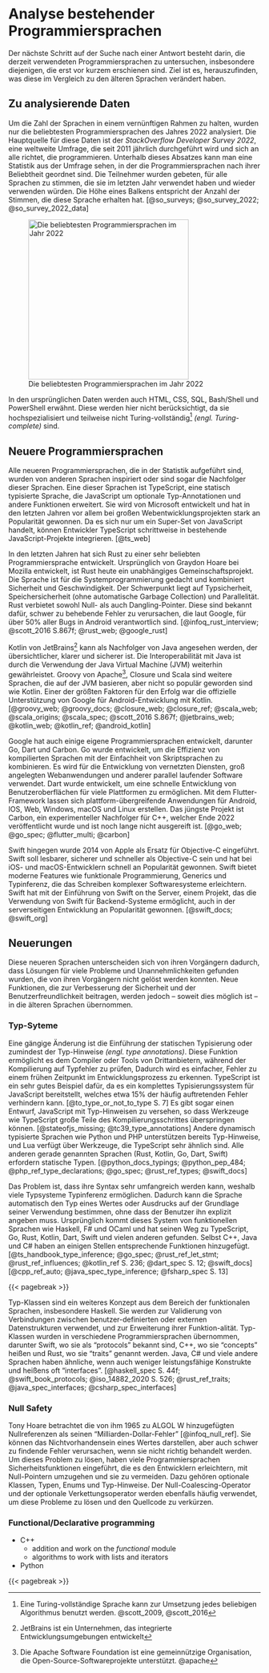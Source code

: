 <!-- # Analyzing existing programming languages -->
# Analyse bestehender Programmiersprachen

<!--
The next step in finding an answer is to investigate currently used programming languages,
especially those that have appeared more recently.
The goal is to find out what they have changed compared to the older languages.
-->
Der nächste Schritt auf der Suche nach einer Antwort besteht darin, die derzeit verwendeten Programmiersprachen zu untersuchen,
insbesondere diejenigen, die erst vor kurzem erschienen sind.
Ziel ist es, herauszufinden, was diese im Vergleich zu den älteren Sprachen verändert haben.

<!-- ## Data to analyze -->
## Zu analysierende Daten

<!--
To keep the number of languages within a reasonable range, only the most popular programming languages of 2022 were analysed.
The primary source for this data is the _StackOverflow Developer Survey 2022_,
a global survey conducted annually since 2011, aimed at anyone who programs.
Below this paragraph one can see a statistic from the survey, where programming languages are ranked according to their popularity.
Participants were asked to vote for all languages they used last year and would use again.
The height of a bar corresponds to the number of votes that language received.
-->
Um die Zahl der Sprachen in einem vernünftigen Rahmen zu halten, wurden nur die beliebtesten Programmiersprachen des Jahres 2022 analysiert.
Die Hauptquelle für diese Daten ist der _StackOverflow Developer Survey 2022_,
eine weltweite Umfrage, die seit 2011 jährlich durchgeführt wird und sich an alle richtet, die programmieren.
Unterhalb dieses Absatzes kann man eine Statistik aus der Umfrage sehen, in der die Programmiersprachen nach ihrer Beliebtheit geordnet sind.
Die Teilnehmer wurden gebeten, für alle Sprachen zu stimmen, die sie im letzten Jahr verwendet haben und wieder verwenden würden.
Die Höhe eines Balkens entspricht der Anzahl der Stimmen, die diese Sprache erhalten hat.
[@so_surveys; @so_survey_2022; @so_survey_2022_data]

<!-- ![Popularity of programming languages in 2022](../data/stackoverflow-survey-2022.png){#fig-fig-so-survey} -->
<!-- TODO: Color should show the prog lang age -->
![Die beliebtesten Programmiersprachen im Jahr 2022](../data/stackoverflow-survey-2022.png){#fig-fig-so-survey height="320"}

<!--
The original data also mentions HTML, CSS, SQL, Bash/Shell, and PowerShell.
These are not considered here because they are highly specialised and in part not Turing-complete.[^tc-note]

[^tc-note]: A Turing-complete language can be used to implement any algorithm. @scott_2009, @scott_2016
-->
In den ursprünglichen Daten werden auch HTML, CSS, SQL, Bash/Shell und PowerShell erwähnt.
Diese werden hier nicht berücksichtigt, da sie hochspezialisiert und teilweise nicht Turing-vollständig[^tc-note] _(engl. Turing-complete)_ sind.

[^tc-note]: Eine Turing-vollständige Sprache kann zur Umsetzung jedes beliebigen Algorithmus benutzt werden. @scott_2009, @scott_2016

<!-- TODO: Reword once age is visible in diagram
According to the StackOverflow Developer Survey 2022, JavaScript (1995), Python (1991), Typescript (2012), Java (1995), C# (2000),
C++ (1985), PHP (1995), C (1978), Go (2009) and Rust (2010) are the ten most widely used programming languages.
On average, these languages are therefore 25 years old.
[@age_prog_langs] -->

## Neuere Programmiersprachen

<!-- TODO Mention that ts is second most popular language -->
<!--
All of the newer programming languages that appear in the statistics are inspired by, or even the successors of, other languages.
These languages include, for example, TypeScript a statically typed language that builds on JavaScript by adding optional type annotations and other features.
Developed and maintained by Microsoft, it has gained considerable popularity in recent years, particularly in large-scale web development projects.
TypeScript's static typing allows for better tooling and increased developer productivity, making it easier to catch bugs early in the development process.
Because it is just a super-set of JavaScript, developers are able to adopt TypeScript incrementally into existing JavaScript projects.
-->
Alle neueren Programmiersprachen, die in der Statistik aufgeführt sind, wurden von anderen Sprachen inspiriert oder sind sogar die Nachfolger dieser Sprachen.
Eine dieser Sprachen ist TypeScript, eine statisch typisierte Sprache,
die JavaScript um optionale Typ-Annotationen und andere Funktionen erweitert.
Sie wird von Microsoft entwickelt und hat in den letzten Jahren vor allem bei großen Webentwicklungsprojekten stark an Popularität gewonnen.
Da es sich nur um ein Super-Set von JavaScript handelt, können Entwickler TypeScript schrittweise in bestehende JavaScript-Projekte integrieren.
[@ts_web]

<!--
In recent years, Rust has become a very popular programming language.
Originally developed by Graydon Hoare at Mozilla, Rust is now an independent community project.
The language is designed with systems programming in mind, combining both safety and speed.
With a strong focus on type safety, memory safety (without relying on automatic garbage collection) and concurrency.
Rust prohibits both null and dangling pointers.
These are known to cause hard-to-debug bugs which, according to Google,
are responsible for over 50% of all bugs in Android.
-->
In den letzten Jahren hat sich Rust zu einer sehr beliebten Programmiersprache entwickelt.
Ursprünglich von Graydon Hoare bei Mozilla entwickelt, ist Rust heute ein unabhängiges Gemeinschaftsprojekt.
Die Sprache ist für die Systemprogrammierung gedacht und kombiniert Sicherheit und Geschwindigkeit.
Der Schwerpunkt liegt auf Typsicherheit, Speichersicherheit (ohne automatische Garbage Collection) und Parallelität.
Rust verbietet sowohl Null- als auch Dangling-Pointer.
Diese sind bekannt dafür, schwer zu behebende Fehler zu verursachen, die laut Google,
für über 50% aller Bugs in Android verantwortlich sind.
[@infoq_rust_interview; @scott_2016 S.867f; @rust_web; @google_rust]

<!--
Kotlin from JetBrains^[JetBrains is a company that develops integrated development environments] can be seen as the successor to Java.
It is more concise, expressive and secure, interoperates with Java and continues to run on the Java Virtual Machine (JVM).
Apache's^[The Apache Software Foundation is a nonprofit organisation supporting open source software projects. @apache] Groovy, Closure and Scala are further languages based on the JVM
that have not gained as much popularity as Kotlin.
One of the biggest factors in its success has been Google's official support for Android development using Kotlin.
-->
Kotlin von JetBrains^[JetBrains ist ein Unternehmen, das integrierte Entwicklungsumgebungen entwickelt]
kann als Nachfolger von Java angesehen werden, der übersichtlicher, klarer und sicherer ist.
Die Interoperabilität mit Java ist durch die Verwendung der Java Virtual Machine (JVM) weiterhin gewährleistet.
Groovy von Apache^[Die Apache Software Foundation ist eine gemeinnützige Organisation, die Open-Source-Softwareprojekte unterstützt. @apache], Closure und Scala sind weitere Sprachen, die auf der JVM basieren,
aber nicht so populär geworden sind wie Kotlin.
Einer der größten Faktoren für den Erfolg war die offizielle Unterstützung von Google für Android-Entwicklung mit Kotlin.
[@groovy_web; @groovy_docs; @closure_web; @closure_ref; @scala_web; @scala_origins; @scala_spec; @scott_2016 S.867f; @jetbrains_web; @kotlin_web; @kotlin_ref; @android_kotlin]

<!--
Google has also created some programming languages of their own, including Go, Dart and Carbon.
Go was created to combine the efficiency of compiled languages with the simplicity of scripting languages.
It is used for building networked services, large-scale web applications and other concurrent software.
Dart was developed to provide fast user interface development across multiple platforms.
Using the flutter framework one can create cross-platform apps for Android, IOS, Web, Windows, macOS and Linux.
Carbon, an experimental successor to C++, is the most recent project.
It was released at the end of 2022 and is still far from mature. -->
Google hat auch einige eigene Programmiersprachen entwickelt, darunter Go, Dart und Carbon.
Go wurde entwickelt, um die Effizienz von kompilierten Sprachen mit der Einfachheit von Skriptsprachen zu kombinieren.
Es wird für die Entwicklung von vernetzten Diensten, groß angelegten Webanwendungen und anderer parallel laufender Software verwendet.
Dart wurde entwickelt, um eine schnelle Entwicklung von Benutzeroberflächen für viele Plattformen zu ermöglichen.
Mit dem Flutter-Framework lassen sich plattform-übergreifende Anwendungen für Android, IOS, Web, Windows, macOS und Linux erstellen.
Das jüngste Projekt ist Carbon, ein experimenteller Nachfolger für C++,
welcher Ende 2022 veröffentlicht wurde und ist noch lange nicht ausgereift ist.
[@go_web; @go_spec; @flutter_multi; @carbon]

<!--
Swift, on the other hand, was introduced by Apple in 2014 as a replacement for Objective-C.
It was designed to be more readable, safer and faster than Objective-C and has quickly gained popularity in the iOS and macOS development community.
Swift offers modern language features like functional programming, generics and type inference, making it easier to write complex software systems.
Swift has also gained popularity in server-side development with the introduction of Swift on the server, a project that enables the use of Swift for backend systems. -->
<!-- TODO Refine sources -->
Swift hingegen wurde 2014 von Apple als Ersatz für Objective-C eingeführt.
Swift soll lesbarer, sicherer und schneller als Objective-C sein
und hat bei iOS- und macOS-Entwicklern schnell an Popularität gewonnen.
Swift bietet moderne Features wie funktionale Programmierung, Generics und Typinferenz,
die das Schreiben komplexer Softwaresysteme erleichtern.
Swift hat mit der Einführung von Swift on the Server, einem Projekt,
das die Verwendung von Swift für Backend-Systeme ermöglicht,
auch in der serverseitigen Entwicklung an Popularität gewonnen.
[@swift_docs; @swift_org]

<!-- TODO mention that most languages are open source
Swift is also open-source, meaning that developers from all around the world can contribute to its development and evolution. -->

<!-- - __TODO__
  - Julia: Developed to be used in scientific, engineering, and technical computing, Julia is a high-performance, high-level dynamic programming language. It is designed to be easy to use and has a syntax similar to that of MATLAB or Python. Julia is particularly well-suited for data science and numerical computing and it's been gaining popularity among researchers and data scientists. -->

<!-- ## Innovations / Recent Changes -->
## Neuerungen

<!--
These new languages improve on their predecessors by fixing many problems and inconveniences that they encountered and could not remove.
New features that improve safety and usability are sometimes ported back to older languages where possible.
-->
Diese neueren Sprachen unterscheiden sich von ihren Vorgängern dadurch,
dass Lösungen für viele Probleme und Unannehmlichkeiten gefunden wurden,
die von ihren Vorgängern nicht gelöst werden konnten.
Neue Funktionen, die zur Verbesserung der Sicherheit und der Benutzerfreundlichkeit beitragen,
werden jedoch -- soweit dies möglich ist -- in die älteren Sprachen übernommen.

<!-- ### Type Systems -->
### Typ-Syteme

<!--
A common change is the introduction of static typing, or at least type annotations.
This feature allows the compiler or third party tools to check for type errors at compile time,
making it easier to catch bugs early in the development process.
TypeScript is a very good example of this, as it adds an entire type system on top of JavaScript,
which can prevent about 15% of often occuring bugs.
[@to_type_or_not_to_type S. 7]
There is even a proposal to add type annotations to JavaScript,
so that tools like TypeScript can skip large parts of the compilation step.
[@stateofjs_missing; @tc39_type_annotations]
Other dynamically typed languages, like Python and PHP already support type hints and Lua has tools that are similar to TypeScript.
All the other languages just mentioned (Rust, Kotlin, Go, Dart, Swift) require static types.
[@python_docs_typings; @python_pep_484; @php_ref_type_declarations; @go_spec; @rust_ref_types; @swift_docs]
-->
Eine gängige Änderung ist die Einführung der statischen Typisierung oder zumindest der Typ-Hinweise _(engl. type annotations)_.
Diese Funktion ermöglicht es dem Compiler oder Tools von Drittanbietern, während der Kompilierung auf Typfehler zu prüfen,
Dadurch wird es einfacher, Fehler zu einem frühen Zeitpunkt im Entwicklungsprozess zu erkennen.
TypeScript ist ein sehr gutes Beispiel dafür, da es ein komplettes Typisierungssystem für JavaScript bereitstellt,
welches etwa 15% der häufig auftretenden Fehler verhindern kann.
[@to_type_or_not_to_type S. 7]
Es gibt sogar einen Entwurf, JavaScript mit Typ-Hinweisen zu versehen,
so dass Werkzeuge wie TypeScript große Teile des Kompilierungsschrittes überspringen können.
[@stateofjs_missing; @tc39_type_annotations]
Andere dynamisch typisierte Sprachen wie Python und PHP unterstützen bereits Typ-Hinweise, und Lua verfügt über Werkzeuge, die TypeScript sehr ähnlich sind.
Alle anderen gerade genannten Sprachen (Rust, Kotlin, Go, Dart, Swift) erfordern statische Typen.
[@python_docs_typings; @python_pep_484; @php_ref_type_declarations; @go_spec; @rust_ref_types; @swift_docs]

<!--
The problem is that their syntax can get very verbose, which is why many type systems allow for type inference.
It allows the language to automatically determine the type of a value or expression based on its usage,
without the user to explicitly declare it.
Originally coming from functional languages like Haskell, F# and OCaml it has found its way into TypeScript, Go, Rust, Kotlin, Dart, Swift and many more.
Even C++, Java and C# have added support for it in some places.
-->
Das Problem ist, dass ihre Syntax sehr umfangreich werden kann, weshalb viele Typsysteme Typinferenz ermöglichen.
Dadurch kann die Sprache automatisch den Typ eines Wertes oder Ausdrucks auf der Grundlage seiner Verwendung bestimmen,
ohne dass der Benutzer ihn explizit angeben muss.
Ursprünglich kommt dieses System von funktionellen Sprachen wie Haskell, F# und OCaml und hat seinen Weg zu TypeScript, Go, Rust, Kotlin, Dart, Swift und vielen anderen gefunden.
Selbst C++, Java und C# haben an einigen Stellen entsprechende Funktionen hinzugefügt.
[@ts_handbook_type_inference; @go_spec; @rust_ref_let_stmt; @rust_ref_influences; @kotlin_ref S. 236; @dart_spec S. 12; @swift_docs]
[@cpp_ref_auto; @java_spec_type_inference; @fsharp_spec S. 13]

{{< pagebreak >}}

<!--
Type classes are another concept from functional languages, particularly Haskell.
They are used for validating connections between user-defined or external data structures,
and for extending their functionality.
Type classes have been adapted into several programming languages,
including Swift, where they are known as protocols,
C++, where they are called concepts
and Rust, where they are referred to as traits.
Java, C# and many other languages have similar, although less powerful constructs called interfaces.
-->
Typ-Klassen sind ein weiteres Konzept aus dem Bereich der funktionalen Sprachen, insbesondere Haskell.
Sie werden zur Validierung von Verbindungen zwischen benutzer-definierten oder externen Datenstrukturen verwendet,
und zur Erweiterung ihrer Funktion-alität.
Typ-Klassen wurden in verschiedene Programmiersprachen übernommen,
darunter Swift, wo sie als "protocols" bekannt sind,
C++, wo sie "concepts" heißen
und Rust, wo sie "traits" genannt werden.
Java, C# und viele andere Sprachen haben ähnliche, wenn auch weniger leistungsfähige Konstrukte
und heißens oft "interfaces".
[@haskell_spec S. 44f; @swift_book_protocols; @iso_14882_2020 S. 526; @rust_ref_traits; @java_spec_interfaces; @csharp_spec_interfaces]

### Null Safety

<!--
Tony Hoare considers calling null references, which he added to ALGOL W in 1965, his "billion dollar mistake" [@infoq_null_ref].
They can represent the absence of a value, but can also cause hard to find bugs if not properly handled.
To address this, many programming languages have introduced null safety features that make it easier for developers to handle and prevent null pointers.
These include optional classes, nullable type hints, and optional enums.
The null coalescing operator and optional chaining operator are also commonly used to handle these issues and make code more readable.
-->
Tony Hoare betrachtet die von ihm 1965 zu ALGOL W hinzugefügten Nullreferenzen als seinen
"Milliarden-Dollar-Fehler" [@infoq_null_ref]. Sie können das Nichtvorhandensein eines Wertes darstellen, aber auch
schwer zu findende Fehler verursachen, wenn sie nicht richtig behandelt werden. Um dieses Problem zu lösen, haben viele Programmiersprachen
Sicherheitsfunktionen eingeführt, die es den Entwicklern erleichtern, mit Null-Pointern umzugehen und sie zu vermeiden.
Dazu gehören optionale Klassen, Typen, Enums und Typ-Hinweise. Der Null-Coalescing-Operator und der optionale Verkettungsoperator werden ebenfalls häufig verwendet, um diese Probleme zu lösen und den Quellcode zu verkürzen.
<!-- TODO Citation needed -->

<!-- - null safety
  - explain what it means
  - mention "the billion dollar mistake"
  - Ts
    - checks for "undefined" and "null" at compile time
  - Rust
    - null safe by design
    - Option enum
  - Java
    - Optional class
  - C#
    - checks for values that could be null at compile time
    - nullable type: T?
  - C++
    - added std::optional
  - PHP
    - added nullable type hint
  - Kotlin
    - has nullable types
    - checks for null safety at compile time
  - Dart
    - Version 2.0 added opt-in null safety checks
    - Version 3.0 requires null safety checks
  - Swift
    - optional enum (works similar to Rust)
  - optional/nullable type
    - often indicated by putting a "?" after the types name: "Type?"
  - Null coalescing operator
    - Js, Ts, C#, Kotlin, Dart, Swift, PHP, Ruby
  - Optional chaining / Null conditional operator
    - Js, Ts, C#, PHP (Null-safe operator), Kotlin (Safe calls), Dart, Swift -->

### Functional/Declarative programming

- C++
  - addition and work on the _functional_ module
  - algorithms to work with lists and iterators
- Python

<!-- ## Results

### Problems of current and past programming languages

- Parallelization
- (Uncontrolled) Undefined Behaviour
  - https://blog.sigplan.org/2021/11/18/undefined-behavior-deserves-a-better-reputation
- Side Effect Safety, Non-local reasoning, Sand Boxing
  - https://www.reddit.com/r/ProgrammingLanguages/comments/9eqrfy/comment/e5s3vhb/?utm_source=share&utm_medium=web2x&context=3
  - The code that we read is not understandable in isolation. For example, taking C++: `call(foo);`, is `foo` modified? Dunno.
    - https://www.reddit.com/r/ProgrammingLanguages/comments/9eqrfy/comment/e5v3vj5/?utm_source=share&utm_medium=web2x&context=3
  - Solved by: Koka
- Cannot rewind time while debugging
  - [Reversible Computation: Extending Horizons of Computing](https://link.springer.com/content/pdf/10.1007/978-3-030-47361-7.pdf)
- Rust solves most of these, but a watered-down version which only loses a bit of efficiency could probably help a lot. [Source](https://www.reddit.com/r/ProgrammingLanguages/comments/9eqrfy/comment/e5v3vj5/?utm_source=share&utm_medium=web2x&context=3) => Basically what Rym tries to be :)

### Problems of new programming languages

- https://www.quora.com/What-are-the-biggest-problems-with-modern-programming-languages?share=1
- There are too many of them
- No innovation
  - Too conservative, offer no real improvement to what came before
  - No clear gain to switching to this language
- Being specific to one problem
  - do interesting thing X but do not advance in all other places

### Qualities of a good programming language

- (progressively having to learn new parts / not having to learn everything at once) makes the language easier to learn
  - see talk about type classes, concept is from Swift
  - begin with a simple script like Python and be able to make it complex over time
- future proof
  - reserved keywords: try, catch, throw, ..
  - allow breaking changes (semantic versioning), Rust good, Python ok, Js/C++ bad, C does not extend language anymore but rather core-libs right?
- Good Package Manager
  - https://www.reddit.com/r/ProgrammingLanguages/comments/zqjf47/a_good_dependency_manager_for_a_new_programming/
  - https://futhark-lang.org/blog/2018-07-20-the-future-futhark-package-manager.html -->


<!-- [Programming Language Explorations](https://rtoal.github.io/ple) -->

{{< pagebreak >}}
